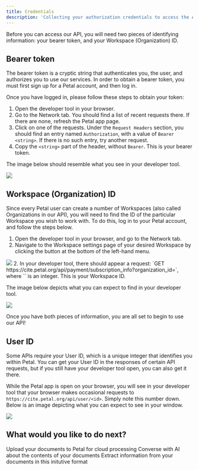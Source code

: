 ```yaml
---
title: Credentials
description: 'Collecting your authorization credentials to access the API'
---
```


Before you can access our API, you will need two pieces of identifying information: your bearer token, and your Workspace (Organization) ID.

## Bearer token

The bearer token is a cryptic string that authenticates you, the user, and authorizes you to use our services. In order to obtain a bearer token, you must first sign up for a Petal account, and then log in. 

Once you have logged in, please follow these steps to obtain your token:
1. Open the developer tool in your browser.
2. Go to the Network tab. You should find a list of recent requests there. If there are none, refresh the Petal app page.
3. Click on one of the requests. Under the `Request Headers` section, you should find an entry named `Authorization`, with a value of `Bearer <string>`. If there is no such entry, try another request.
4. Copy the `<string>` part of the header, without `Bearer`. This is your bearer token.

The image below should resemble what you see in your developer tool.
<Frame>
  <img src="/intro/bearer_token.png" />
</Frame>

## Workspace (Organization) ID

Since every Petal user can create a number of Workspaces (also called Organizations in our API), you will need to find the ID of the particular Workspace you wish to work with. To do this, log in to your Petal account, and follow the steps below.
1. Open the developer tool in your browser, and go to the Network tab.
1. Navigate to the Workspace settings page of your desired Workspace by clicking the button at the bottom of the left-hand menu.
<Frame>
  <img src="/intro/settings_button.png" />
</Frame>
2. In your developer tool, there should appear a request: `GET
	https://cite.petal.org/api/payment/subscription_info?organization_id=<id>`, where `<id>` is an integer. This is your Workspace ID.

The image below depicts what you can expect to find in your developer tool.
<Frame>
  <img src="/intro/org_id_network.png" />
</Frame>

Once you have both pieces of information, you are all set to begin to use our API!

## User ID

Some APIs require your User ID, which is a unique integer that identifies you within Petal. You can get your User ID in the responses of certain API requests, but if you still have your developer tool open, you can also get it there.

While the Petal app is open on your browser, you will see in your developer tool that your browser makes occasional requests to `https://cite.petal.org/api/user/<id>`. Simply note this number down. Below is an image depicting what you can expect to see in your window.

<Frame>
  <img src="/intro/user_id.png" />
</Frame>

## What would you like to do next?
<CardGroup cols={3}>
  <Card
    title="Upload documents"
    icon="book-open"
    href="/usecases/document"
  >
    Upload your documents to Petal for cloud processing
  </Card>
  <Card
    title="Chat with documents"
    icon="comments"
    href="/usecases/ai_chat"
  >
    Converse with AI about the contents of your documents
  </Card>
  <Card
    title="Build AI tables"
    icon="table-cells"
    href="/usecases/ai_table"
  >
    Extract information from your documents in this initutive format
  </Card>
</CardGroup>
